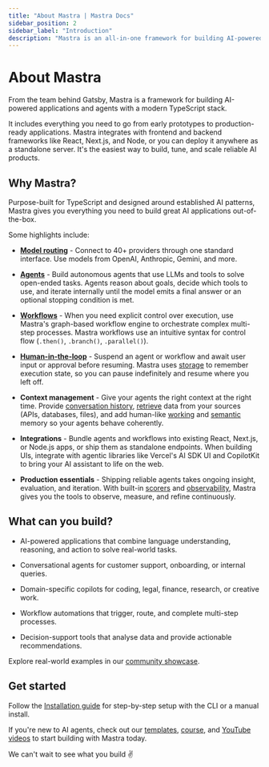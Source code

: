 ```yaml
---
title: "About Mastra | Mastra Docs"
sidebar_position: 2
sidebar_label: "Introduction"
description: "Mastra is an all-in-one framework for building AI-powered applications and agents with a modern TypeScript stack."
---
```



# About Mastra

From the team behind Gatsby, Mastra is a framework for building AI-powered applications and agents with a modern TypeScript stack.

It includes everything you need to go from early prototypes to production-ready applications. Mastra integrates with frontend and backend frameworks like React, Next.js, and Node, or you can deploy it anywhere as a standalone server. It's the easiest way to build, tune, and scale reliable AI products.

<YouTube id="8o_Ejbcw5s8" />

## Why Mastra?

Purpose-built for TypeScript and designed around established AI patterns, Mastra gives you everything you need to build great AI applications out-of-the-box.

Some highlights include:

- [**Model routing**](/models) - Connect to 40+ providers through one standard interface. Use models from OpenAI, Anthropic, Gemini, and more.

- [**Agents**](/docs/agents/overview) - Build autonomous agents that use LLMs and tools to solve open-ended tasks. Agents reason about goals, decide which tools to use, and iterate internally until the model emits a final answer or an optional stopping condition is met.

- [**Workflows**](/docs/workflows/overview) - When you need explicit control over execution, use Mastra's graph-based workflow engine to orchestrate complex multi-step processes. Mastra workflows use an intuitive syntax for control flow (`.then()`, `.branch()`, `.parallel()`).

- [**Human-in-the-loop**](/docs/workflows/suspend-and-resume) - Suspend an agent or workflow and await user input or approval before resuming. Mastra uses [storage](/docs/server-db/storage) to remember execution state, so you can pause indefinitely and resume where you left off.

- **Context management** - Give your agents the right context at the right time. Provide [conversation history](/docs/memory/conversation-history), [retrieve](/docs/rag/overview) data from your sources (APIs, databases, files), and add human-like [working](/docs/memory/working-memory) and [semantic](/docs/memory/semantic-recall) memory so your agents behave coherently.

- **Integrations** - Bundle agents and workflows into existing React, Next.js, or Node.js apps, or ship them as standalone endpoints. When building UIs, integrate with agentic libraries like Vercel's AI SDK UI and CopilotKit to bring your AI assistant to life on the web.

- **Production essentials** - Shipping reliable agents takes ongoing insight, evaluation, and iteration. With built-in [scorers](/docs/scorers/overview) and [observability](/docs/observability/overview), Mastra gives you the tools to observe, measure, and refine continuously.

## What can you build?

- AI-powered applications that combine language understanding, reasoning, and action to solve real-world tasks.

- Conversational agents for customer support, onboarding, or internal queries.

- Domain-specific copilots for coding, legal, finance, research, or creative work.

- Workflow automations that trigger, route, and complete multi-step processes.

- Decision-support tools that analyse data and provide actionable recommendations.

Explore real-world examples in our [community showcase](/showcase).

## Get started

Follow the [Installation guide](/docs/getting-started/installation) for step-by-step setup with the CLI or a manual install.

If you're new to AI agents, check out our [templates](/docs/getting-started/templates), [course](https://mastra.ai/book), and [YouTube videos](https://youtube.com/@mastra-ai) to start building with Mastra today.

We can't wait to see what you build ✌️
